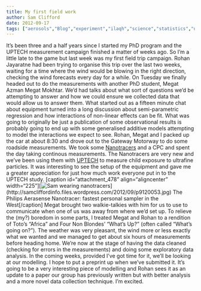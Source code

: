 ```yaml
---
title: My first field work
author: Sam Clifford
date: 2012-09-17
tags: ["aerosols","Blog","experiment","ilaqh","science","statistics","uptech"]
---
```


It's been three and a half years since I started my PhD program and the UPTECH measurement campaign finished a matter of weeks ago. So I'm a little late to the game but last week was my first field trip campaign. Rohan Jayaratne had been trying to organise this trip over the last two weeks, waiting for a time where the wind would be blowing in the right direction, checking the wind forecasts every day for a while. On Tuesday we finally headed out to do the measurements with another PhD student, Megat Azman Megat Mokhtar. We'd had talks about what sort of questions we'd be attempting to answer and how we could ensure we collected data that would allow us to answer them. What started out as a fifteen minute chat about equipment turned into a long discussion about semi-parametric regression and how interactions of non-linear effects can be fit. What was going to originally be just a publication of some observational results is probably going to end up with some generalised additive models attempting to model the interactions we expect to see. Rohan, Megat and I packed up the car at about 8:30 and drove out to the Gateway Motorway to do some roadside measurements. We took some [Nanotracers](http://www.aerasense.com/) and a CPC and spent the day taking continous measurements. The Nanotracers are very new and we've been using them with [UPTECH](http://www.ilaqh.qut.edu.au/Misc/UPTECH%20Study%20Design%2029%20July%202011.pdf) to measure child exposure to ultrafine particles. It was interesting to see the setup of the equipment and gave me a greater appreciation for just how much work everyone put in to the UPTECH study. [caption id="attachment_478" align="aligncenter" width="225"][![](p9120053.jpg?w=225 "Sam wearing nanotracers")](http://samcliffordinfo.files.wordpress.com/2012/09/p9120053.jpg) The Philips Aerasense Nanotracer: fastest personal sampler in the West[/caption] Megat brought two walkie-talkies with him for us to use to communicate when one of us was away from where we'd set up. To relieve the (my?) boredom in some parts, I treated Megat and Rohan to a rendition of Toto's "Africa" and Four Non Blondes' "What's Up?" (often called "What's going on?"). The weather was very pleasant, the wind more or less exactly what we wanted and we managed to get about six hours of measurements before heading home. We're now at the stage of having the data cleaned (checking for errors in the measurements) and doing some exploratory data analysis. In the coming weeks, provided I've got time for it, we'll be looking at our modelling. I hope to put a preprint up when we've submitted it. It's going to be a very interesting piece of modelling and Rohan sees it as an update to a paper our group has previously written but with better analysis and a more novel data collection technique. I'm excited.